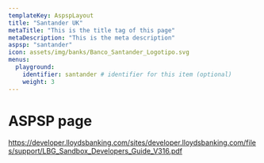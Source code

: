 ```yaml
---
templateKey: AspspLayout
title: "Santander UK"
metaTitle: "This is the title tag of this page"
metaDescription: "This is the meta description"
aspsp: "santander"
icon: assets/img/banks/Banco_Santander_Logotipo.svg
menus:
  playground: 
    identifier: santander # identifier for this item (optional)
    weight: 3
---
```


# ASPSP page

https://developer.lloydsbanking.com/sites/developer.lloydsbanking.com/files/support/LBG_Sandbox_Developers_Guide_V316.pdf

